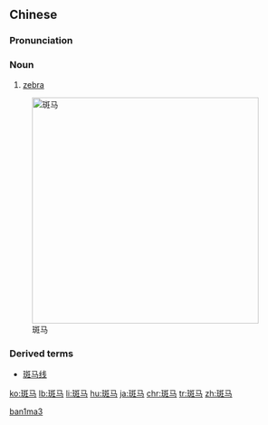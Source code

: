 ==Chinese==
{{zh-hanzi-box|[[斑]][[马]]|[[斑馬]]}}

===Pronunciation===
{{zh-pron
|m=bānmǎ
|c=baan1 maa5
|mn=pan-bé
|cat=noun
}}

===Noun===
{{zh-noun}}

# [[zebra]]

[[Image:Equus grevyi (aka).jpg|400px|thumb|right|斑马]]

===Derived terms===
* [[斑马线]]

[[Category:zh:Mammals|ban1ma3]]

[[ko:斑马]]
[[lb:斑马]]
[[li:斑马]]
[[hu:斑马]]
[[ja:斑马]]
[[chr:斑马]]
[[tr:斑马]]
[[zh:斑马]]